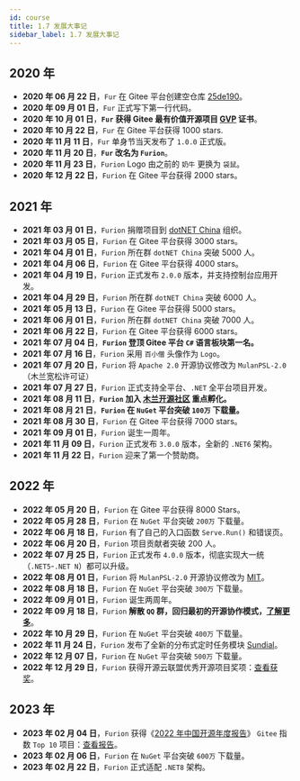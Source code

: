 ```yaml
---
id: course
title: 1.7 发展大事记
sidebar_label: 1.7 发展大事记
---
```



## 2020 年

- **2020 年 06 月 22 日**，`Fur` 在 Gitee 平台创建空仓库 [25de190](https://gitee.com/dotnetchina/Furion/commit/25de190d83027fab58e72714ca7c044206607127)。
- **2020 年 09 月 01 日**，`Fur` 正式写下第一行代码。
- **2020 年 10 月 01 日**，**`Fur` 获得 Gitee 最有价值开源项目 [GVP](https://furion.baiqian.ltd/img/gvp.png) 证书**。
- **2020 年 10 月 22 日**，`Fur` 在 Gitee 平台获得 1000 stars.
- **2020 年 11 月 11 日**，`Fur` 单身节当天发布了 `1.0.0` 正式版。
- **2020 年 11 月 20 日**，**`Fur` 改名为 `Furion`**。
- **2020 年 11 月 23 日**，`Furion` Logo 由之前的 `奶牛` 更换为 `袋鼠`。
- **2020 年 12 月 22 日**，`Furion` 在 Gitee 平台获得 2000 stars。

## 2021 年

- **2021 年 03 月 01 日**，`Furion` 捐赠项目到 [dotNET China](https://gitee.com/dotnetchina) 组织。
- **2021 年 03 月 05 日**，`Furion` 在 Gitee 平台获得 3000 stars。
- **2021 年 04 月 01 日**，`Furion` 所在群 `dotNET China` 突破 5000 人。
- **2021 年 04 月 06 日**，`Furion` 在 Gitee 平台获得 4000 stars。
- **2021 年 04 月 19 日**，`Furion` 正式发布 `2.0.0` 版本，并支持控制台应用开发。
- **2021 年 04 月 29 日**，`Furion` 所在群 `dotNET China` 突破 6000 人。
- **2021 年 05 月 13 日**，`Furion` 在 Gitee 平台获得 5000 stars。
- **2021 年 06 月 01 日**，`Furion` 所在群 `dotNET China` 突破 7000 人。
- **2021 年 06 月 22 日**，`Furion` 在 Gitee 平台获得 6000 stars。
- **2021 年 07 月 04 日**，**`Furion` 登顶 Gitee 平台 `C#` 语言板块第一名。**
- **2021 年 07 月 16 日**，`Furion` 采用 `百小僧` 头像作为 `Logo`。
- **2021 年 07 月 20 日**，`Furion` 将 `Apache 2.0` 开源协议修改为 `MulanPSL-2.0` （木兰宽松许可证）
- **2021 年 07 月 27 日**，`Furion` 正式支持全平台、`.NET` 全平台项目开发。
- **2021 年 08 月 11 日**，**`Furion` 加入 [木兰开源社区](https://portal.mulanos.cn/) 重点孵化。**
- **2021 年 08 月 21 日**，**`Furion` 在 `NuGet` 平台突破 `100万` 下载量。**
- **2021 年 08 月 30 日**，`Furion` 在 Gitee 平台获得 7000 stars。
- **2021 年 09 月 01 日**，`Furion` 诞生一周年。
- **2021 年 11 月 09 日**，`Furion` 正式发布 `3.0.0` 版本，全新的 `.NET6` 架构。
- **2021 年 11 月 22 日**，`Furion` 迎来了第一个赞助商。

## 2022 年

- **2022 年 05 月 20 日**，`Furion` 在 Gitee 平台获得 8000 Stars。
- **2022 年 05 月 28 日**，`Furion` 在 `NuGet` 平台突破 `200万` 下载量。
- **2022 年 06 月 18 日**，`Furion` 有了自己的入口函数 `Serve.Run()` 和错误页。
- **2022 年 06 月 20 日**，`Furion` 项目贡献者突破 200 人。
- **2022 年 07 月 25 日**，`Furion` 正式发布 `4.0.0` 版本，彻底实现大一统（`.NET5`-`.NET N`）都可以升级。
- **2022 年 08 月 01 日**，`Furion` 将 `MulanPSL-2.0` 开源协议修改为 [MIT](https://gitee.com/dotnetchina/Furion/blob/v4/LICENSE)。
- **2022 年 08 月 18 日**，`Furion` 在 `NuGet` 平台突破 `300万` 下载量。
- **2022 年 09 月 01 日**，`Furion` 诞生两周年。
- **2022 年 09 月 18 日**，`Furion` **解散 `QQ` 群，回归最初的开源协作模式，[了解更多](https://gitee.com/dotnetchina/Furion/issues/I5RWYL)**。
- **2022 年 10 月 29 日**，`Furion` 在 `NuGet` 平台突破 `400万` 下载量。
- **2022 年 11 月 24 日**，`Furion` 发布了全新的分布式定时任务模块 [Sundial](https://gitee.com/dotnetchina/Sundial)。
- **2022 年 12 月 07 日**，`Furion` 在 `NuGet` 平台突破 `500万` 下载量。
- **2022 年 12 月 29 日**，`Furion` 获得开源云联盟优秀开源项目奖项：[查看获奖](https://mp.weixin.qq.com/s/2zW-WnBbzs8rOdQ8AfwVag)。

## 2023 年

- **2023 年 02 月 04 日**，`Furion` 获得《[2022 年中国开源年度报告](https://kaiyuanshe.feishu.cn/wiki/wikcnnJ8b90pOoDRFzXngfRslkd)》 `Gitee` 指数 `Top 10` 项目：[查看报告](https://kaiyuanshe.feishu.cn/wiki/wikcnnJ8b90pOoDRFzXngfRslkd)。
- **2023 年 02 月 06 日**，`Furion` 在 `NuGet` 平台突破 `600万` 下载量。
- **2023 年 02 月 22 日**，`Furion` 正式适配 `.NET8` 架构。
